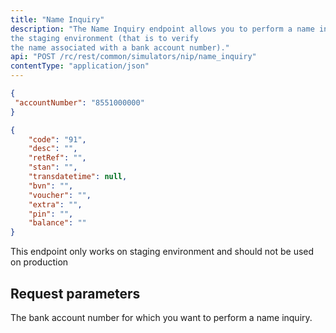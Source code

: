 ---
title: "Name Inquiry"
description: "The Name Inquiry endpoint allows you to perform a name inquiry simulation on 
the staging environment (that is to verify 
the name associated with a bank account number)."
api: "POST /rc/rest/common/simulators/nip/name_inquiry"
contentType: "application/json"
---



<RequestExample>

```json Request
{
 "accountNumber": "8551000000"   
}
```
</RequestExample>

<ResponseExample>

```json Response
{
    "code": "91",
    "desc": "",
    "retRef": "",
    "stan": "",
    "transdatetime": null,
    "bvn": "",
    "voucher": "",
    "extra": "",
    "pin": "",
    "balance": ""
}

```

</ResponseExample>

<Warning>This endpoint only works on staging environment and should not be used on production</Warning>

## Request parameters

<ParamField body="accountNumber" type="number" required>
The bank account number for which you want to perform a name inquiry.
</ParamField>

